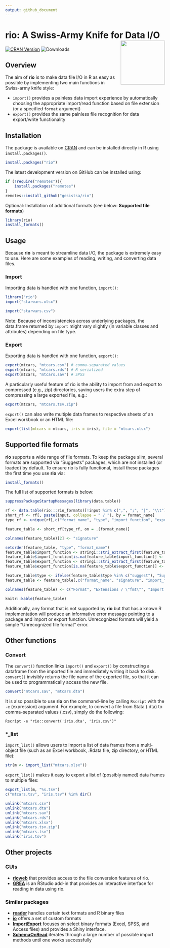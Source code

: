 ```yaml
---
output: github_document
---
```


# rio: A Swiss-Army Knife for Data I/O <img src="man/figures/logo.png" align="right" height="139"/>

<!-- badges: start -->
[![CRAN Version](https://www.r-pkg.org/badges/version/rio)](https://cran.r-project.org/package=rio)
![Downloads](https://cranlogs.r-pkg.org/badges/rio)
<!-- badges: end -->

## Overview

The aim of **rio** is to make data file I/O in R as easy as possible by implementing two main functions in Swiss-army knife style:

 - `import()` provides a painless data import experience by automatically choosing the appropriate import/read function based on file extension (or a specified `format` argument)
 - `export()` provides the same painless file recognition for data export/write functionality

## Installation

The package is available on [CRAN](https://cran.r-project.org/package=rio) and can be installed directly in R using `install.packages()`.

```R
install.packages("rio")
```

The latest development version on GitHub can be installed using:

```R
if (!require("remotes")){
    install.packages("remotes")
}
remotes::install_github("gesistsa/rio")
```

Optional: Installation of additional formats (see below: **Supported file formats**)

```R
library(rio)
install_formats()
```

## Usage

Because **rio** is meant to streamline data I/O, the package is extremely easy to use. Here are some examples of reading, writing, and converting data files.

### Import

Importing data is handled with one function, `import()`:

```r
library("rio")
import("starwars.xlsx")
```

```r
import("starwars.csv")
```

Note: Because of inconsistencies across underlying packages, the data.frame returned by `import` might vary slightly (in variable classes and attributes) depending on file type.

### Export

Exporting data is handled with one function, `export()`:

```r
export(mtcars, "mtcars.csv") # comma-separated values
export(mtcars, "mtcars.rds") # R serialized
export(mtcars, "mtcars.sav") # SPSS
```

A particularly useful feature of rio is the ability to import from and export to compressed (e.g., zip) directories, saving users the extra step of compressing a large exported file, e.g.:

```r
export(mtcars, "mtcars.tsv.zip")
```

`export()` can also write multiple data frames to respective sheets of an Excel workbook or an HTML file:

```r
export(list(mtcars = mtcars, iris = iris), file = "mtcars.xlsx")
```

## Supported file formats

**rio** supports a wide range of file formats. To keep the package slim, several formats are supported via "Suggests" packages, which are not installed (or loaded) by default. To ensure rio is fully functional, install these packages the first time you use **rio** via:

```R
install_formats()
```

The full list of supported formats is below:

```r
suppressPackageStartupMessages(library(data.table))
```

```r
rf <- data.table(rio:::rio_formats)[!input %in% c(",", ";", "|", "\\t") & type %in% c("import", "suggest", "archive"), !"ext"]
short_rf <- rf[, paste(input, collapse = " / "), by = format_name]
type_rf <- unique(rf[,c("format_name", "type", "import_function", "export_function", "note")])

feature_table <- short_rf[type_rf, on = .(format_name)]

colnames(feature_table)[2] <- "signature"

setorder(feature_table, "type", "format_name")
feature_table$import_function <- stringi::stri_extract_first(feature_table$import_function, regex = "[a-zA-Z0-9\\.]+")
feature_table$import_function[is.na(feature_table$import_function)] <- ""
feature_table$export_function <- stringi::stri_extract_first(feature_table$export_function, regex = "[a-zA-Z0-9\\.]+")
feature_table$export_function[is.na(feature_table$export_function)] <- ""

feature_table$type <- ifelse(feature_table$type %in% c("suggest"), "Suggest", "Default")
feature_table <- feature_table[,c("format_name", "signature", "import_function", "export_function", "type", "note")]

colnames(feature_table) <- c("Format", "Extensions / \"fmt\"", "Import Package", "Export Package", "Type", "Note")

knitr::kable(feature_table)
```

Additionally, any format that is not supported by **rio** but that has a known R implementation will produce an informative error message pointing to a package and import or export function. Unrecognized formats will yield a simple "Unrecognized file format" error.

## Other functions

### Convert

The `convert()` function links `import()` and `export()` by constructing a dataframe from the imported file and immediately writing it back to disk. `convert()` invisibly returns the file name of the exported file, so that it can be used to programmatically access the new file.

```r
convert("mtcars.sav", "mtcars.dta")
```

It is also possible to use **rio** on the command-line by calling `Rscript` with the `-e` (expression) argument. For example, to convert a file from Stata (.dta) to comma-separated values (.csv), simply do the following:

```
Rscript -e "rio::convert('iris.dta', 'iris.csv')"
```

### *_list

`import_list()` allows users to import a list of data frames from a multi-object file (such as an Excel workbook, .Rdata file, zip directory, or HTML file):

```r
str(m <- import_list("mtcars.xlsx"))
```

`export_list()` makes it easy to export a list of (possibly named) data frames to multiple files:

```r
export_list(m, "%s.tsv")
c("mtcars.tsv", "iris.tsv") %in% dir()
```

```r
unlink("mtcars.csv")
unlink("mtcars.dta")
unlink("mtcars.sav")
unlink("mtcars.rds")
unlink("mtcars.xlsx")
unlink("mtcars.tsv.zip")
unlink("mtcars.tsv")
unlink("iris.tsv")
```

## Other projects

### GUIs

* [**rioweb**](https://github.com/lbraglia/rioweb) that provides access to the file conversion features of rio.
* [**GREA**](https://github.com/Stan125/GREA/) is an RStudio add-in that provides an interactive interface for reading in data using rio.

### Similar packages

* [**reader**](https://cran.r-project.org/package=reader) handles certain text formats and R binary files
* [**io**](https://cran.r-project.org/package=io) offers a set of custom formats
* [**ImportExport**](https://cran.r-project.org/package=ImportExport) focuses on select binary formats (Excel, SPSS, and Access files) and provides a Shiny interface.
* [**SchemaOnRead**](https://cran.r-project.org/package=SchemaOnRead) iterates through a large number of possible import methods until one works successfully
